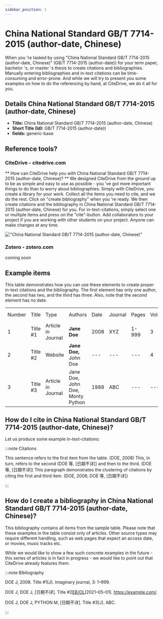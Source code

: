 ```yaml
---
sidebar_position: 1
---
```


# China National Standard GB/T 7714-2015 (author-date, Chinese)

When you 're tasked by using "China National Standard GB/T 7714-2015 (author-date, Chinese)" (GB/T 7714-2015 (author-date)) for your term paper, bachelor 's, or master 's thesis to create citations and bibliographies.
Manually entering bibliographies and in-text citations can be time-consuming and error-prone. And while we will try to present you some examples on how to do the referencing by hand, at CiteDrive, we do it all for you.

## Details  China National Standard GB/T 7714-2015 (author-date, Chinese)
* **Title:** China National Standard GB/T 7714-2015 (author-date, Chinese)
* **Short Title (Id):** GB/T 7714-2015 (author-date))
* **fields:** generic-base

## Reference tools?
### CiteDrive - citedrive.com
** How can CiteDrive help you with China National Standard GB/T 7714-2015 (author-date, Chinese)? **
We designed CiteDrive from the ground up to be as simple and easy to use as possible - you 've got more important things to do than to worry about bibliographies. Simply with CiteDrive, you create a library for your work. Collect all the items you need to cite, and we do the rest. Click on "create bibliography" when you 're ready. We then create citations and the bibliography in China National Standard GB/T 7714-2015 (author-date, Chinese) for you. For in-text-citations, simply select one or multiple items and press on the "cite"-button. Add collaborators to your project if you are working with other students on your project. Anyone can make changes at any time.


!["China National Standard GB/T 7714-2015 (author-date, Chinese)"](images/china-national-standard-gbt-77142015-authordate-chinese.svg "Choose China National Standard GB/T 7714-2015 (author-date, Chinese) in the CiteDrive App")

### Zotero - zotero.com

coming soon

## Example items

This table demonstrates how you can use these elements to create proper in-text citations and the bibliography. The first element has only one author, the second has two, and the third has three. Also, note that the second element has no date.


<table>
  <tr>
   <td>Number
   </td>
   <td>Title
   </td>
   <td>Type
   </td>
   <td>Authors
   </td>
   <td>Date
   </td>
   <td>Journal
   </td>
   <td>Pages
   </td>
   <td>Volume
   </td>
   <td>Issue
   </td>
   <td>Access Date
   </td>
  </tr>
  <tr>
   <td>1
   </td>
   <td>Title #1
   </td>
   <td>Article in Journal
   </td>
   <td><strong>Jane Doe</strong>
   </td>
   <td>2008
   </td>
   <td>XYZ
   </td>
   <td>1-999
   </td>
   <td>3
   </td>
   <td>2
   </td>
   <td>--
   </td>
  </tr>
  <tr>
   <td>
2
   </td>
   <td>Title #2
   </td>
   <td>Website
   </td>
   <td><strong>Jane Doe, </strong>John Doe
   </td>
   <td>---
   </td>
   <td>---
   </td>
   <td>---
   </td>
   <td>4
   </td>
   <td>---
   </td>
   <td>2020-05-01
   </td>
  </tr>
  <tr>
   <td>3
   </td>
   <td>Title #3
   </td>
   <td>Article in Journal
   </td>
   <td>Jane Doe, John Doe, Monty Python
   </td>
   <td>1988
   </td>
   <td>ABC
   </td>
   <td>---
   </td>
   <td>---
   </td>
   <td>16
   </td>
   <td>---
   </td>
  </tr>
</table>



## How do I cite in  China National Standard GB/T 7714-2015 (author-date, Chinese)?

Let us produce some example in-text-citations:

:::note Citations


This sentence refers to the first item from the table. (DOE, 2008) This, in turn, refers to the second (DOE 等, [日期不详])
and then to the third.  (DOE 等, [日期不详])
This paragraph demonstrates the clustering of citations by citing the first and third item. (DOE, 2008; DOE 等, [日期不详])

:::

## How do I create a bibliography in China National Standard GB/T 7714-2015 (author-date, Chinese)?

This bibliography contains all items from the sample table. Please note that these examples in the table consist only of articles. Other source types may require different handling, such as web pages that expect an access date, or movies, music tracks etc.

While we would like to show a few such concrete examples in the future - this series of articles is in fact in progress - we would like to point out that CiteDrive already features them.

:::note Bibliography

DOE J, 2008. Title #1[J]. Imaginary journal, 3: 1–999.

DOE J, DOE J, [日期不详]. Title #2[EB/OL]([日期不详])[2021–05–01]. https://example.com/.

DOE J, DOE J, PYTHON M, [日期不详]. Title #3[J]. ABC.



:::


        